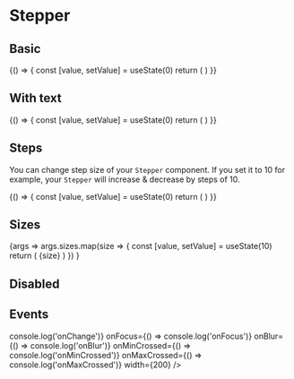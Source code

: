 
<Meta title="Components/Stepper" component={Stepper} />

# Stepper

## Basic

<Canvas>
  <Story name="Basic">
    {() => {
      const [value, setValue] = useState(0)
      return (
        <Stepper
          minValue={0}
          maxValue={100}
          onChange={setValue}
          value={value}
          width={200}
        />
      )
    }}
  </Story>
</Canvas>

## With text

<Canvas>
  <Story name="With Text">
    {() => {
      const [value, setValue] = useState(0)
      return (
        <Stepper
          minValue={0}
          maxValue={100}
          text="GB"
          onChange={setValue}
          value={value}
          width={200}
        />
      )
    }}
  </Story>
</Canvas>

## Steps

You can change step size of your `Stepper` component. If you set it to 10 for example, your `Stepper` will increase
& decrease by steps of 10.

<Canvas>
  <Story name="Steps">
    {() => {
      const [value, setValue] = useState(0)
      return (
        <Stepper
          minValue={0}
          maxValue={100}
          step={10}
          onChange={setValue}
          value={value}
          width={200}
        />
      )
    }}
  </Story>
</Canvas>

## Sizes

<Canvas>
  <Story
    name="Sizes"
    args={{
      sizes: ['small', 'medium', 'large'],
    }}
  >
    {args =>
      args.sizes.map(size => {
        const [value, setValue] = useState(10)
        return (
          <Box my={2} key={size} textTransform="capitalize">
            {size}
            <Stepper
              minValue={0}
              maxValue={100}
              size={size}
              onChange={setValue}
              value={value}
              mt={1}
              width={200}
            />
          </Box>
        )
      })
    }
  </Story>
</Canvas>

## Disabled

<Canvas isColumn>
  <Story name="Disabled">
    <Stepper minValue={0} maxValue={100} value={10} disabled width={200} />
  </Story>
</Canvas>

## Events

<Canvas isColumn>
  <Story name="Events">
    <Stepper
      minValue={50}
      maxValue={100}
      value={50}
      onChange={() => console.log('onChange')}
      onFocus={() => console.log('onFocus')}
      onBlur={() => console.log('onBlur')}
      onMinCrossed={() => console.log('onMinCrossed')}
      onMaxCrossed={() => console.log('onMaxCrossed')}
      width={200}
    />
  </Story>
</Canvas>

<ArgsTable of={Stepper} />
